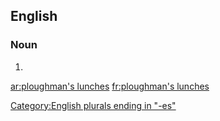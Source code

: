 ==English==

===Noun===
{{head|en|plural|head=[[ploughman]]'s [[lunch]]es}}

# {{plural of|ploughman's lunch|lang=en}}

[[Category:English plurals ending in "-es"]]

[[ar:ploughman's lunches]]
[[fr:ploughman's lunches]]